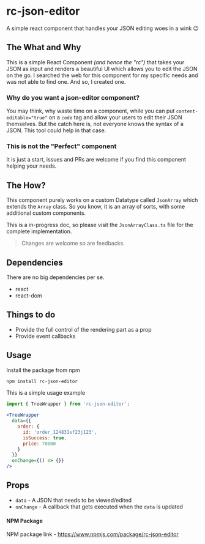 
<Meta title="Introduction" />

# rc-json-editor
A simple react component that handles your JSON editing woes in a wink 😉

<Canvas><Story id="examples--default"/></Canvas>

## The What and Why
This is a simple React Component _(and hence the "rc")_ that takes your JSON as input and renders a beautiful UI which allows you to edit the JSON on the go. I searched the web for this component for my specific needs and was not able to find one. And so, I created one.

### Why do you want a json-editor component?
You may think, why waste time on a component, while you can put `content-editable="true"` on a `code` tag and allow your users to edit their JSON themselves. But the catch here is, not everyone knows the syntax of a JSON. This tool could help in that case.

### This is not the "Perfect" component
It is just a start, issues and PRs are welcome if you find this component helping your needs.

## The How?
This component purely works on a custom Datatype called `JsonArray` which extends the `Array` class. So you know, it is an array of sorts, with some additional custom components.

This is a in-progress doc, so please visit the `JsonArrayClass.ts` file for the complete implementation.

> Changes are welcome so are feedbacks.

## Dependencies
There are no big dependencies per se.
- react
- react-dom

## Things to do
- Provide the full control of the rendering part as a prop
- Provide event callbacks

## Usage
Install the package from npm

```bash
npm install rc-json-editor
```

This is a simple usage example

```jsx
import { TreeWrapper } from 'rc-json-editor';

<TreeWrapper
  data={{
    order: {
      id: 'order_124831sf23j123',
      isSuccess: true,
      price: 70000
    }
  }}
  onChange={() => {}}
/>
```

## Props
- `data` - A JSON that needs to be viewed/edited
- `onChange` - A callback that gets executed when the `data` is updated

#### NPM Package
NPM package link - https://www.npmjs.com/package/rc-json-editor